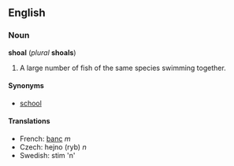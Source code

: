 ==English==
===Noun===
'''shoal''' (''plural'' '''shoals''')

#A large number of fish of the same species swimming together.

====Synonyms====
*[[school]]

====Translations====
*French: [[banc]] ''m''
*Czech: hejno (ryb) ''n''
*Swedish: stim 'n'
